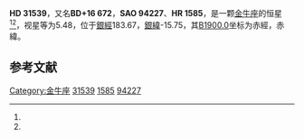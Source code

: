 {{Starbox begin
| name = HD 31539
}}
{{Starbox observe
| epoch = [[J2000.0|J2000.0]]
| constell = [[金牛座|金牛座]]<ref name=SIMBAD>{{cite web
 | url=http://simbad.u-strasbg.fr/simbad/sim-id?Ident=HR+1585
 | title =Pulsating variable Star
 | publisher=Centre de Données astronomiques de Strasbourg
 | work=SIMBAD
 | accessdate=2012-07-13}}</ref><ref name=DATA>{{cite web
 | url=http://vizier.u-strasbg.fr/viz-bin/VizieR-5?-out.add=.&-source=5050&-corr=PK=HR&-out.max=9999&HR=1585
 | title=VizieR Detailed Page
 | accessdate=2012-07-13
 | archive-date=2016-03-04
 | archive-url=https://web.archive.org/web/20160304232943/http://vizier.u-strasbg.fr/viz-bin/VizieR-5?-out.add=.&-source=5050&-corr=PK=HR&-out.max=9999&HR=1585
 | dead-url=no
 }}</ref>
| 星官 = 
| ra = {{RA|4|57|22.3}}<ref name=SIMBAD /><ref name=DATA />
| dec = {{DEC|+17|9|13}}<ref name=SIMBAD /><ref name=DATA />
| appmag_v = 5.48<ref name=SIMBAD /><ref name=DATA />
}}
{{Starbox character
| class = gK1<ref name=SIMBAD /><ref name=DATA />
| b-v = 1.31<ref name=SIMBAD /><ref name=DATA />
| u-b = <ref name=SIMBAD /><ref name=DATA />
| r-i = <ref name=SIMBAD /><ref name=DATA />
| variable = 
}}
{{Starbox astrometry
| radial_v = 
| prop_mo_ra = 25
| parallax = 
| p_error = 
}}
{{Starbox catalog
| names =BD+16 672，[[SAO星表|SAO]] 94227，[[HD星表|HD]] 31539，[[HR星表|HR]] 1585}}
{{Starbox reference |Simbad=HR+1585}}
{{Starbox end}}

'''HD 31539'''，又名'''BD+16 672'''，'''SAO 94227'''、'''HR 1585'''，是一颗[[金牛座|金牛座]]的恒星<ref name=SIMBAD /><ref name=DATA />，视星等为5.48，位于[[銀道座標系|銀經]]183.67，[[銀道座標系|銀緯]]-15.75，其[[B1900.0|B1900.0]]坐标为赤經{{RA|4|51|35.7}}，赤緯{{DEC|+16|-15.75|49}}。

== 参考文献 ==
{{reflist}}

{{star-stub}}
{{星官|参旗|9|12}}

[[Category:金牛座|Category:金牛座]]
[[Category:HD和HDE天體|31539]]
[[Category:HR天體|1585]]
[[Category:SAO天體|94227]]